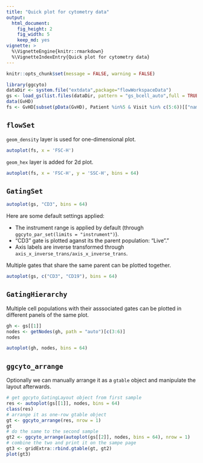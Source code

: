 ```yaml
---
title: "Quick plot for cytometry data"
output:
  html_document:
    fig_height: 2
    fig_width: 5
    keep_md: yes
vignette: >    
  %\VignetteEngine{knitr::rmarkdown}
  %\VignetteIndexEntry{Quick plot for cytometry data}    
---
```


```r
knitr::opts_chunk$set(message = FALSE, warning = FALSE)
```

```r
library(ggcyto)
dataDir <- system.file("extdata",package="flowWorkspaceData")
gs <- load_gs(list.files(dataDir, pattern = "gs_bcell_auto",full = TRUE))
data(GvHD)
fs <- GvHD[subset(pData(GvHD), Patient %in%5 & Visit %in% c(5:6))[["name"]]]
```

## `flowSet`
`geom_density` layer is used for one-dimensional plot.
```r
autoplot(fs, x = 'FSC-H')
```

`geom_hex` layer is added for 2d plot.
```r
autoplot(fs, x = 'FSC-H', y = 'SSC-H', bins = 64)
```

## `GatingSet` 
```r
autoplot(gs, "CD3", bins = 64)
```

Here are some default settings applied:

* The instrument range is applied by default (through `ggcyto_par_set(limits = "instrument")`).
* "CD3" gate is plotted aganst its the parent population: "Live"."
* Axis labels are inverse transformed through `axis_x_inverse_trans/axis_x_inverse_trans`.


Multiple gates that share the same parent can be plotted together.
```r
autoplot(gs, c("CD3", "CD19"), bins = 64)
```

## `GatingHierarchy`
Multiple cell populations with their asssociated gates can be plotted in different panels of the same plot.
```r
gh <- gs[[1]]
nodes <- getNodes(gh, path = "auto")[c(3:6)]
nodes

autoplot(gh, nodes, bins = 64)
```

## `ggcyto_arrange`
Optionally we can manually arrange it as a `gtable` object and manipulate the layout afterwards.
```r
# get ggcyto_GatingLayout object from first sample
res <- autoplot(gs[[1]], nodes, bins = 64)
class(res)
# arrange it as one-row gtable object 
gt <- ggcyto_arrange(res, nrow = 1)
gt
# do the same to the second sample
gt2 <- ggcyto_arrange(autoplot(gs[[2]], nodes, bins = 64), nrow = 1)
# combine the two and print it on the sampe page
gt3 <- gridExtra::rbind.gtable(gt, gt2)
plot(gt3)
```



